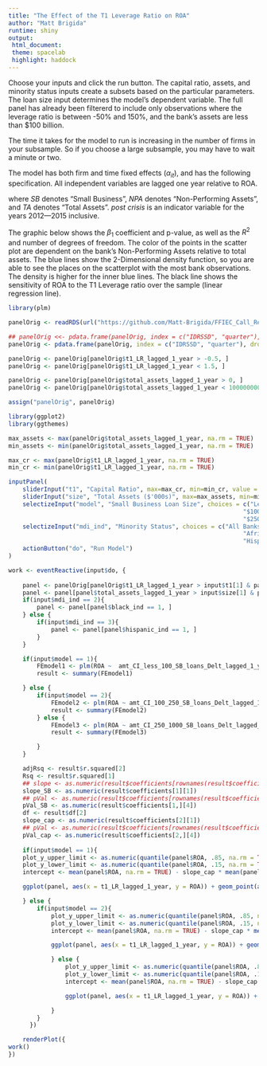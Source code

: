 ```yaml
---
title: "The Effect of the T1 Leverage Ratio on ROA"
author: "Matt Brigida"
runtime: shiny
output: 
 html_document:
 theme: spacelab
 highlight: haddock
---
```


Choose your inputs and click the run button.  The capital ratio, assets, and minority status inputs create a subsets based on the particular parameters.  The loan size input determines the model's dependent variable.  The full panel has already been filtererd to include only observations where the leverage ratio is between -50% and 150%, and the bank's assets are less than $100 billion.

The time it takes for the model to run is increasing in the number of firms in your subsample.  So if you choose a large subsample, you may have to wait a minute or two.

The model has both firm and time fixed effects ($\alpha_{it}$), and has the following specification.  All independent variables are lagged one year relative to ROA.

\begin{equation}
ROA = \beta_1 (T1\ Lev.\ Ratio) + \beta_2 \frac{Amt.\ SB\ Loans}{TA} + \beta_3 \Delta SB\ Loans + \beta_4 \frac{NPA}{TA} + \beta_5 \frac{Deposits}{TA} + \beta_6 log(TA) + \beta_7 (post\ crisis) + \alpha_{it} + \epsilon_{it}
\end{equation}
where *SB* denotes "Small Business", *NPA* denotes "Non-Performing Assets", and *TA* denotes "Total Assets".  *post crisis* is an indicator variable for the years 2012---2015 inclusive.  

The graphic below shows the $\beta_1$ coefficient and p-value, as well as the $R^2$ and number of degrees of freedom.  The color of the points in the scatter plot are dependent on the bank's Non-Performing Assets relative to total assets.  The blue lines show the 2-Dimensional density function, so you are able to see the places on the scatterplot with the most bank observations.  The density is higher for the inner blue lines.  The black line shows the sensitivity of ROA to the T1 Leverage ratio over the sample (linear regression line).

<!-- read in the data -->
```r
library(plm)

panelOrig <- readRDS(url("https://github.com/Matt-Brigida/FFIEC_Call_Reports/blob/master/querying_data_and_analysis/analyses/panel_data_analysis/full_panel/ROA_LHS/panel_mdi_ind.rds?raw=true"))

## panelOrig <<- pdata.frame(panelOrig, index = c("IDRSSD", "quarter"), drop.index=TRUE, row.names=TRUE)
panelOrig <- pdata.frame(panelOrig, index = c("IDRSSD", "quarter"), drop.index=TRUE, row.names=TRUE)

panelOrig <- panelOrig[panelOrig$t1_LR_lagged_1_year > -0.5, ]
panelOrig <- panelOrig[panelOrig$t1_LR_lagged_1_year < 1.5, ]

panelOrig <- panelOrig[panelOrig$total_assets_lagged_1_year > 0, ]
panelOrig <- panelOrig[panelOrig$total_assets_lagged_1_year < 100000000, ]

assign("panelOrig", panelOrig)
```



```r
library(ggplot2)
library(ggthemes)

max_assets <- max(panelOrig$total_assets_lagged_1_year, na.rm = TRUE)
min_assets <- min(panelOrig$total_assets_lagged_1_year, na.rm = TRUE)

max_cr <- max(panelOrig$t1_LR_lagged_1_year, na.rm = TRUE)
min_cr <- min(panelOrig$t1_LR_lagged_1_year, na.rm = TRUE)

inputPanel(
    sliderInput("t1", "Capital Ratio", max=max_cr, min=min_cr, value = c(.05, .2), step = 0.01),
    sliderInput("size", "Total Assets ($'000s)", max=max_assets, min=min_assets, value = c(1000, 1000000), step = 100),
    selectizeInput("model", "Small Business Loan Size", choices = c("Less $100,000" = 1,
                                                                  "$100,000 to $250,000" = 2,
                                                                  "$250,000 to $1,000,000" = 3)),
    selectizeInput("mdi_ind", "Minority Status", choices = c("All Banks" = 1,
                                                                  "African-American-Owned" = 2,
                                                                  "Hispanic-Owned" = 3)),    
    actionButton("do", "Run Model")
)

work <- eventReactive(input$do, {
    
    panel <- panelOrig[panelOrig$t1_LR_lagged_1_year > input$t1[1] & panelOrig$t1_LR_lagged_1_year < input$t1[2], ]
    panel <- panel[panel$total_assets_lagged_1_year > input$size[1] & panel$total_assets_lagged_1_year < input$size[2], ]
    if(input$mdi_ind == 2){
        panel <- panel[panel$black_ind == 1, ]
    } else {
        if(input$mdi_ind == 3){
            panel <- panel[panel$hispanic_ind == 1, ]
        }
    }

    if(input$model == 1){
        FEmodel1 <- plm(ROA ~  amt_CI_less_100_SB_loans_Delt_lagged_1_year + t1_LR_lagged_1_year + less_100_lagged_SB_loans_TA + NPA_TA + I(log(panel$total_assets_lagged_1_year)) + TD_TA + I(post_crisis_ind), data = panel, model = "within", effect = "twoways")
        result <- summary(FEmodel1)

    } else {
        if(input$model == 2){
            FEmodel2 <- plm(ROA ~ amt_CI_100_250_SB_loans_Delt_lagged_1_year + t1_LR_lagged_1_year + X100_250_lagged_SB_loans_TA + NPA_TA + I(log(panel$total_assets_lagged_1_year)) + TD_TA + I(post_crisis_ind), data = panel, model = "within", effect = "twoways")
            result <- summary(FEmodel2) 
        } else {
            FEmodel3 <- plm(ROA ~ amt_CI_250_1000_SB_loans_Delt_lagged_1_year + t1_LR_lagged_1_year + X250_1000_lagged_SB_loans_TA + NPA_TA + I(log(panel$total_assets_lagged_1_year)) + TD_TA + I(post_crisis_ind), data = panel, model = "within", effect = "twoways")
            result <- summary(FEmodel3)

        }
    }

    adjRsq <- result$r.squared[2]
    Rsq <- result$r.squared[1]
    ## slope <- as.numeric(result$coefficients[rownames(result$coefficients) == "t1_LR_lagged_1_year",][1])
    slope_SB <- as.numeric(result$coefficients[1][1])
    ## pVal <- as.numeric(result$coefficients[rownames(result$coefficients) == "t1_LR_lagged_1_year",][4])
    pVal_SB <- as.numeric(result$coefficients[1,][4])
    df <- result$df[2]
    slope_cap <- as.numeric(result$coefficients[2][1])
    ## pVal <- as.numeric(result$coefficients[rownames(result$coefficients) == "t1_LR_lagged_1_year",][4])
    pVal_cap <- as.numeric(result$coefficients[2,][4])
    
    if(input$model == 1){
    plot_y_upper_limit <- as.numeric(quantile(panel$ROA, .85, na.rm = TRUE))
    plot_y_lower_limit <- as.numeric(quantile(panel$ROA, .15, na.rm = TRUE))
    intercept <- mean(panel$ROA, na.rm = TRUE) - slope_cap * mean(panel$t1_LR_lagged_1_year, na.rm = TRUE)

    ggplot(panel, aes(x = t1_LR_lagged_1_year, y = ROA)) + geom_point(aes(colour = NPA_TA)) + scale_colour_gradient(low = "green") + theme_hc(bgcolor = "darkunica") + geom_density_2d() + ylim(plot_y_lower_limit, plot_y_upper_limit) + labs(title = paste0("Capital Ratio Coef: ", round(slope_cap, 2), " | P-value: ", round(pVal_cap, 2), "  Change SB Loans Coef: ", round(slope_SB, 2), " | P-Value: ", round(pVal_SB, 2)), subtitle = paste0("R-sq: ", round(Rsq, 4), "| Adj-R-sq: ", round(adjRsq, 4), "| Deg. Freedom: ", round(df, 0)), x = "T1 Leverage Ratio", y = "ROA") + geom_abline(slope = slope_cap, intercept = intercept)#  + theme_solarized()  + scale_colour_hc("darkunica")

    } else {
        if(input$model == 2){
            plot_y_upper_limit <- as.numeric(quantile(panel$ROA, .85, na.rm = TRUE))
            plot_y_lower_limit <- as.numeric(quantile(panel$ROA, .15, na.rm = TRUE))
            intercept <- mean(panel$ROA, na.rm = TRUE) - slope_cap * mean(panel$t1_LR_lagged_1_year, na.rm = TRUE)

            ggplot(panel, aes(x = t1_LR_lagged_1_year, y = ROA)) + geom_point(aes(colour = NPA_TA)) + scale_colour_gradient(low = "green") + theme_hc(bgcolor = "darkunica") + geom_density_2d() +  ylim(plot_y_lower_limit, plot_y_upper_limit) + labs(title = paste0("Capital Ratio Coef: ", round(slope_cap, 2), " | P-value: ", round(pVal_cap, 2), "  Change SB Loans Coef: ", round(slope_SB, 2), " | P-Value: ", round(pVal_SB, 2)), subtitle = paste0("R-sq: ", round(Rsq, 4), "| Adj-R-sq: ", round(adjRsq, 4), "| Deg. Freedom: ", round(df, 0)), x = "T1 Leverage Ratio", y = "ROA") + geom_abline(slope = slope_cap, intercept = intercept) # theme_solarized(light = TRUE) + 

            } else {
                plot_y_upper_limit <- as.numeric(quantile(panel$ROA, .85, na.rm = TRUE))
                plot_y_lower_limit <- as.numeric(quantile(panel$ROA, .15, na.rm = TRUE))
                intercept <- mean(panel$ROA, na.rm = TRUE) - slope_cap * mean(panel$t1_LR_lagged_1_year, na.rm = TRUE)

                ggplot(panel, aes(x = t1_LR_lagged_1_year, y = ROA)) + geom_point(aes(colour = NPA_TA)) + scale_colour_gradient(low = "green") + theme_hc(bgcolor = "darkunica") + geom_density_2d() + ylim(plot_y_lower_limit, plot_y_upper_limit) + labs(title = paste0("Capital Ratio Coef: ", round(slope_cap, 2), " | P-value: ", round(pVal_cap, 2), "  Change SB Loans Coef: ", round(slope_SB, 2), " | P-Value: ", round(pVal_SB, 2)), subtitle = paste0("R-sq: ", round(Rsq, 4), "| Adj-R-sq: ", round(adjRsq, 4), "| Deg. Freedom: ", round(df, 0)), x = "T1 Leverage Ratio", y = "ROA") + geom_abline(slope = slope_cap, intercept = intercept) # theme_solarized(light = TRUE) +

            }
        }
      })

    renderPlot({
work()
})

```

<!-- ## Data Visualizations -->

<!-- ```{r echo=FALSE, message=FALSE, warning=FALSE} -->
<!-- library(ggplot2) -->
<!-- library(ggthemes) -->
<!-- renderPlot( -->
<!-- ggplot(panelOrig, aes(t1_LR_lagged_1_year)) + -->
<!--   geom_histogram()     -->
<!-- ) -->
<!-- ``` -->
